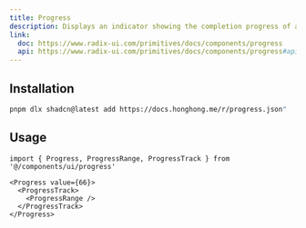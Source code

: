 ```yaml
---
title: Progress
description: Displays an indicator showing the completion progress of a task, typically displayed as a progress bar.
link:
  doc: https://www.radix-ui.com/primitives/docs/components/progress
  api: https://www.radix-ui.com/primitives/docs/components/progress#api-reference
---
```


<ComponentPreview name='progress/progress' />

## Installation

```bash
pnpm dlx shadcn@latest add https://docs.honghong.me/r/progress.json"
```

## Usage

```tsx
import { Progress, ProgressRange, ProgressTrack } from '@/components/ui/progress'
```

```tsx
<Progress value={66}>
  <ProgressTrack>
    <ProgressRange />
  </ProgressTrack>
</Progress>
```
